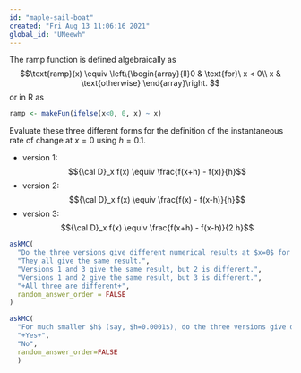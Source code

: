 ```yaml
---
id: "maple-sail-boat"
created: "Fri Aug 13 11:06:16 2021"
global_id: "UNeewh"
---
```


The ramp function is defined algebraically as
$$\text{ramp}(x) \equiv \left\{\begin{array}{ll}0 & \text{for}\ x < 0\\ x & \text{otherwise} \end{array}\right. $$
or in R as
```r
ramp <- makeFun(ifelse(x<0, 0, x) ~ x)
```

Evaluate these three different forms for the definition of the instantaneous rate of change at $x=0$ using $h=0.1$.

- version 1: $${\cal D}_x f(x) \equiv \frac{f(x+h) - f(x)}{h}$$
- version 2: $${\cal D}_x f(x) \equiv  \frac{f(x) - f(x-h)}{h}$$
- version 3: $${\cal D}_x f(x) \equiv  \frac{f(x+h) - f(x-h)}{2 h}$$

```r
askMC(
  "Do the three versions give different numerical results at $x=0$ for $h=0.01$?",
  "They all give the same result.",
  "Versions 1 and 3 give the same result, but 2 is different.",
  "Versions 1 and 2 give the same result, but 3 is different.",
  "+All three are different+",
  random_answer_order = FALSE
)
```

```r
askMC(
  "For much smaller $h$ (say, $h=0.0001$), do the three versions give different numerical results at $x=0$?",
  "+Yes+",
  "No",
  random_answer_order=FALSE
  )
```


